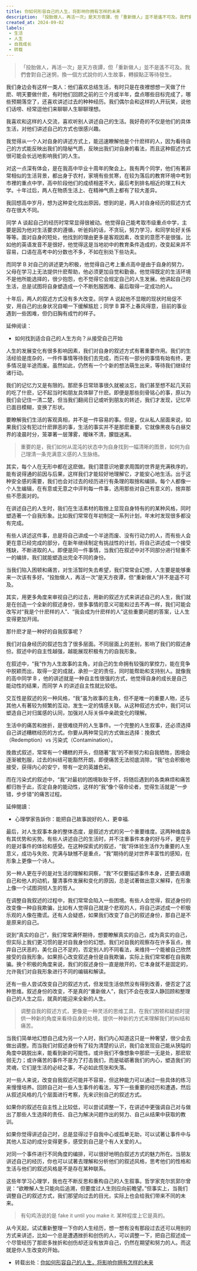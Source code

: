```yaml
---
title: 你如何形容自己的人生，将影响你拥有怎样的未来
description: 「投胎做人，再活一次」是天方夜譚，但「重新做人」並不是遙不可及。我們會對自己迷惘，換一個方式說你的人生故事，轉捩點正等待發生。
created_at: 2024-09-02
labels:
 - 生活
 - 人生
 - 自我成长
 - 转载
---
```

> 「投胎做人，再活一次」是天方夜譚，但「重新做人」並不是遙不可及。我們會對自己迷惘，換一個方式說你的人生故事，轉捩點正等待發生。

我们身边会有这样一类人：他们喜欢总结生活，有时只是在夜裡想想一天做了什麽、明天要做什麽，有时他们回顾之前的三个月或半年，盘点哪些目标完成了，哪些预期落空了，还喜欢讲述过去的种种经历。我们偶尔会和这样的人开玩笑，说他们话唠、经常逗他们来聊聊人生聊聊理想。

我喜欢和这样的人交流，喜欢听别人讲述自己的生活。我好奇的不仅是他们的具体生活，对他们讲述自己的方式也很感兴趣。

我觉得从一个人对自身的讲述方式上，能迅速瞭解他是个什麽样的人，因为看待自己的方式能反映出我们的隐秘气质，反映出我们对自身的看法，而且这种叙述方式很可能会长远地影响我们的人生。

对这一点深有体会，是在我高中毕业十周年的聚会上。我有两个同学，他们有著非常相似的生活背景，都出身于农村，家境有些贫寒，在较为落后的教育环境中考到市裡的重点中学，高中阶段他们的成绩相差不大，最后考到排名相近的理工科大学。十年过后，两人在物质生活上、在精神气质上都有了较大差异。

我回想高中岁月，想为这种变化找出原因，想到的是，两人对自身经历的叙述方式存在很大不同。

同学 A 谈起自己的经历时常常显得很被动。他觉得自己能考取市级重点中学，主要是因为他对生活要求的遵循，听爸妈的话，不贪玩，努力学习，和同学处好关係等等。面对自身的短处，他找到的理由更多是客观因素，改变的意愿不是很强，比如他的英语发音不是很好，他觉得这是当地初中的教育条件造成的，改变起来并不容易，口语在高考中的分数也不多，不如在别处下些功夫。

而同学 B 对自己的讲述更为积极，他觉得自己考上重点高中是由于自身的努力，父母在学习上无法提供什麽帮助，他必须更加自觉和勤奋。他觉得既定的生活环境不是他所能选择的，很少抱怨，也不觉得它会规定自己的人生发展。他讲起自己的生活，总是试图将自身塑造成一个不断剋服困难、最后取得一定成功的人。

十年后，两人的叙述方式没有多大改变。同学 A 说起他不显眼的现状时局促不安，用自己的出身状况自嘲一下缓解尴尬；同学 B 算不上春风得意，目前的事业遇到一些困难，但仍旧胸有成竹的样子。

延伸阅读：
- 如何找到适合自己的人生方向？从接受自己开始

人生的发展变化有很多影响因素，我们对自身的叙述方式有著重要作用。我们的生活经验是庞杂的，一件件事情等待我们去完成，而只有一部分的事情有始有终，更多情况是半途而废。虽然如此，仍然有一个个新的想法萌生出来，等待我们继续付诸行动。

我们的记忆力又是有限的。那麽多日常琐事很久就被淡忘，我们甚至想不起几天前的吃了什麽，记不起当时和朋友具体聊了什麽。即便是那些刻骨铭心的事，原以为我们会记住一清二楚，但当我们翻阅日记或听到朋友的转述，我们才发现，记忆早已面目模糊，变换了形状。

要瞭解我们生活的客观真相，并不是一件容易的事。但是，仅从私人层面来说，如果我们没有犯过什麽罪恶的事，生活的事实并不是那麽重要，它就像黑夜与白昼交界的凌晨时分，笼罩著一层薄雾，暧昧不清，朦胧迷离。

> 重要的是，我们如何从混沌的状态中为自身找到一幅清晰的图景，如何为自己理清一条充满意义感的人生脉络。

其实，每个人在无形中都在这麽做。我们潜意识地要求周围的世界是充满秩序的，能有说得通的前因与后果，这样我们才能较好地理解它，才能安心地生活。出于这种安全感的需要，我们也会对过去的经历进行有条理的取捨和编排。每个人都像一个人生编辑，在有意或无意之中评判每一件事，选用那些对自己有意义的，捨弃那些不愿面对的。

在讲述自己的人生时，我们在生活素材的取捨上显现自身特有的的某种风格，同时塑造著一个自我形象。比如我们常常在年初制定一系列计划，年末时发现很多都没有完成。

有些人讲述这件事，总是将自己讲成一个半途而废、没有行动力的人，而有些人会更在意已经完成的部分，在新年继续制定有挑战性的计划，将自己讲述成一个接受残缺，不断进取的人。即便是同一件事情，当我们在叙述中对不同部分进行轻重不一的编排，我们就能塑造出完全不同的身份。

当我们陷入困顿和痛苦，对生活暂时失去希望，我们常常会幻想，人生要是能够重来一次该有多好。“投胎做人，再活一次”是天方夜谭，但“重新做人”并不是遥不可及。

其实，用更多角度来审视自己的过去，用新的叙述方式来讲述自己的人生，我们就是在创造一个全新的叙述身份，很多事情的意义可能和过去不再一样，我们可能会改写对“我是个什麽样的人”、“我会成为什麽样的人”这些重要问题的答案，让人生变得更加开阔。

那什麽才是一种好的自我叙事呢？

我们对自身经历的叙述包含了很多层面。不同层面上的差别，影响了我们的叙述身份。叙述中的自主性越强，越能展现积极有力的自我形象。

在叙述中，“我”作为人生故事的主角，对自己的生命拥有较强的掌控力，能在竞争中脱颖而出，取得一定的成就，承担一定的责任，同时能帮助和支持别人。就像我的高中同学 B ，他的讲述就是一种自主性很强的方式，他觉得自身的成长是自己能动性的结果，而同学 A 的讲述自主性就比较低。

交互性是叙述的另一种风格，“我”虽为故事的主角，但不是唯一的重要人物，还与其他人有著较为频繁的互动，发生一定的情感关联。从这种叙述方式中，我们可以塑造自己对归属感的认同，加强对人际关係中亲疏变化的理解。

生活中的痛苦和挫折，是很难绕开的人生事件。一个完整的人生叙事，还必须选择自己讲述糟糕经历的方式。你要从两种常见的方式做出选择：挽救式（Redemption）vs 污染式（Contamination）。

挽救式叙述，常常有一个糟糕的开头，但随著“我”的不断努力和自我牺牲，困境会逐渐被剋服，过去的纠结可能豁然开朗，即便痛苦无法彻底消除，“我”也会积极地接受，获得内心的安宁，带有一定的英雄色彩。

而在污染式的叙述中，“我”对最初的困境耿耿于怀，将随后遇到的各类麻烦和痛苦都归咎于此，否定自身的能动性，这样的“我”像个宿命论者，觉得生活就是“一步错，步步错”的痛苦过程。

延伸閱讀：
- 心理學家告訴你：能把自己故事說好的人，更幸福.

最后，对人生叙事本身的整体态度，是叙述方式的另一个重要维度。这两种维度各有其优势和劣势。有些人讲述自己的生活时，并不注重事件本身的好与坏，更在乎的是对事件的体验和感受。在这种探索式的叙述，“我”将体验生活作为重要的人生意义，成功与失败、完满与缺憾不是重点，“我”期待的是对世界丰富性的感知，在形象上更像一个诗人。

另一种人更在乎的是对生活的理解和洞察，“我”不仅要描述事件本身，还要去琢磨自己和他人的动机，釐清事件发展和变化的原因，总是试著做出意义解释，在形象上像一个试图洞彻人生的哲人。

在调整自我叙述的过程中，我们常常会陷入一些困境。有些人会觉得，叙述身份的改变像一种自我欺骗，比如有人觉得自己就是个悲观的人，将自己讲述成一个积极乐观的人像在撒谎。还有人会疑惑，如果我们改变了自己的叙述身份，那自己是不是原来的自己。

说到“真实的自己”，我们常常满怀期待，想要瞭解真实的自己，成为真实的自己，但实际上我们更习惯的是对自我身份的幻想。我们对自我的观察存在许多盲点，捨弃自己厌恶的，美化自己不足的，否定别人的不同看法，来维持一个能被自己欣然接受的自我形象。如果担心改变叙述身份是自我欺骗，实际上我们常常都在自我欺骗。换个积极的角度来说，我们的叙述身份一直是敞开的，它本身就不是固定的，允许我们对自我形象进行不同的编辑和解读。

还有一些人尝试改变自己的叙述方式，但发现生活依然没有得到改善，便否定了这种思维。叙述身份的改变，不是真的“重新做人”，我们不会在夜深人静回顾和整理自己的人生之后，就真的能迎来全新的人生。

> 调整自我的叙述方式，更像是一种灵活的思维工具，在我们困顿和疑惑时提供一种新的角度来看待自身的处境，提供一种新的方式来理解我们的纠结和痛苦。

当我们简单地幻想自己成为另一个人时，我们内心知道这只是一种奢望，很少会去做出调整。而当我们对叙述身份有了较为清楚的认识，我们会发现自己能从狭隘的角度中跳脱出来，能看到新的可能性。或许我们不像想象中那麽一无是处，那麽软弱无力；或许痛苦的事件不是为了打击我们，而是砥砺著我们的内心，塑造我们的灵魂，它们是生活的必经之事，不必如此慌张和失落。

对一些人来说，改变自我叙述可能并不容易，但这种能力可以通过一些具体的练习来慢慢培养。回顾自己对一些人生事件的看法，写下一些重要的经历和遭遇，然后从叙述风格的几个层面进行考察，先来识别自己的叙述方式。

如果你的叙述在自主性上比较低，可以尝试调整一下，在讲述中更强调自己对与做出了那些人生选择的责任、自己为解决问题作出的努力、自己从结果中获取的教训。

如果你觉得讲述自己时，总是显得过于自我中心或孤单无助，可以试著让事件中与其他人互动的成分变得更多，感受到自己是个有人关爱的人。

对同一个事件进行不同角度的编排，可以很好地明白叙述方式的魅力所在。当朋友讲述自己的经历，你也可以试著去理解和分析他们的叙述风格，思考他们的性格和生活与他们的叙述风格是不是存在某种联系。

这些年学习心理学，我也在不断反思和重构自己的人生叙事。哲学家克尔凯郭尔曾说：“欲瞭解人生只能向后追溯，但要度过人生则应向前瞻望。”但事实上，当我们调整自己的叙述方式，我们那望向过去的目光，实际上也会给我们带来不同的未来。

> 有句鸡汤说的是 fake it until you make it. 某种程度上它是真的。

从今天起，试试重新整理一下你的人生经历，想一想有没有那段过去还可以用别的方式来讲述，比如一个总是遭遇挫折和创伤的人，可以调整一下，把自己叙述成一个尽管经历了那麽多挫折和创伤却还没有放弃自己，仍然在期望和努力的人。而这就是你人生改变的开始。

- 转载出处：[你如何形容自己的人生，将影响你拥有怎样的未来](https://womany.net/read/article/20280)